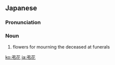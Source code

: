 ==Japanese==
{{ja-kanjitab|yomi=o|ちょう|か}}

===Pronunciation===
{{ja-pron|ちょうか|y=o}}

===Noun===
{{ja-noun|ちょうか}}

# flowers for mourning the deceased at funerals

[[ko:弔花]]
[[ja:弔花]]